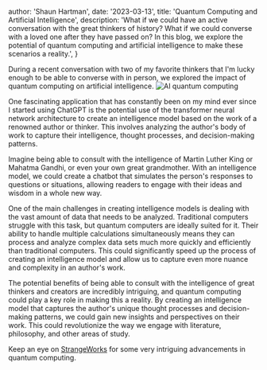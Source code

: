 
  author: 'Shaun Hartman',
  date: '2023-03-13',
  title: 'Quantum Computing and Artificial Intelligence',
  description:
    'What if we could have an active conversation with the great thinkers of history? What if we could converse with a loved one after they have passed on? In this blog, we explore the potential of quantum computing and artificial intelligence to make these scenarios a reality.',
}


During a recent conversation with two of my favorite thinkers that I'm lucky enough to be able to converse with in person, we explored the impact of quantum computing on artificial intelligence. 
<Image src={aiQuantum} alt="AI quantum computing" />

One fascinating application that has constantly been on my mind ever since I started using ChatGPT is the potential use of the transformer neural network architecture to create an intelligence model based on the work of a renowned author or thinker. This involves analyzing the author's body of work to capture their intelligence, thought processes, and decision-making patterns.

Imagine being able to consult with the intelligence of Martin Luther King or Mahatma Gandhi, or even your own great grandmother. With an intelligence model, we could create a chatbot that simulates the person's responses to questions or situations, allowing readers to engage with their ideas and wisdom in a whole new way.

One of the main challenges in creating intelligence models is dealing with the vast amount of data that needs to be analyzed. Traditional computers struggle with this task, but quantum computers are ideally suited for it. Their ability to handle multiple calculations simultaneously means they can process and analyze complex data sets much more quickly and efficiently than traditional computers. This could significantly speed up the process of creating an intelligence model and allow us to capture even more nuance and complexity in an author's work.

The potential benefits of being able to consult with the intelligence of great thinkers and creators are incredibly intriguing, and quantum computing could play a key role in making this a reality. By creating an intelligence model that captures the author's unique thought processes and decision-making patterns, we could gain new insights and perspectives on their work. This could revolutionize the way we engage with literature, philosophy, and other areas of study.

Keep an eye on [StrangeWorks](https://strangeworks.com/) for some very intriguing advancements in quantum computing.





